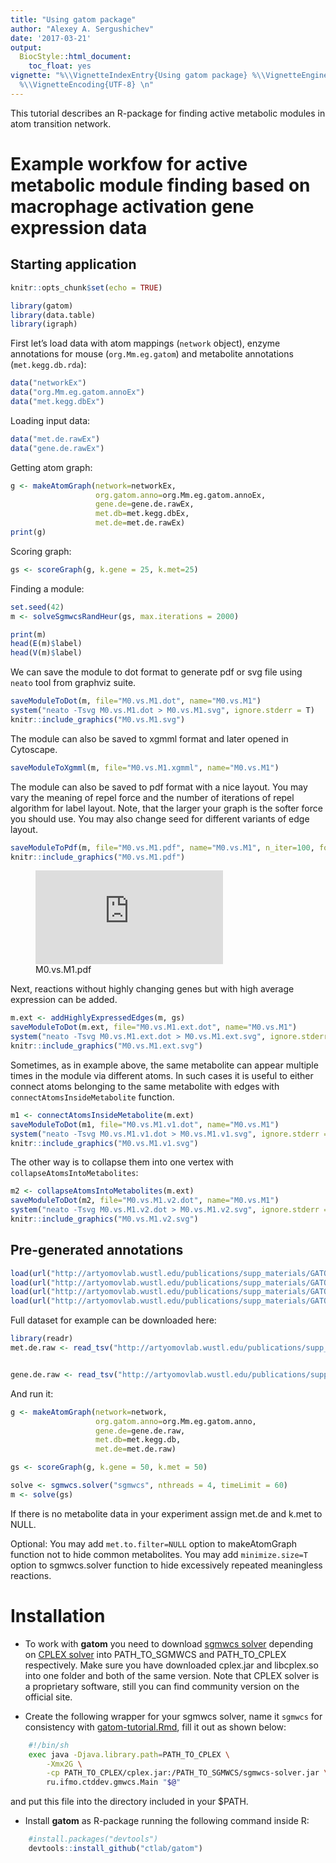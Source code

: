 ```yaml
---
title: "Using gatom package"
author: "Alexey A. Sergushichev"
date: '2017-03-21'
output:
  BiocStyle::html_document:
    toc_float: yes
vignette: "%\\VignetteIndexEntry{Using gatom package} %\\VignetteEngine{knitr::rmarkdown}
  %\\VignetteEncoding{UTF-8} \n"
---
```


This tutorial describes an R-package for finding active metabolic modules in atom transition network.

# Example workfow for active metabolic module finding based on macrophage activation gene expression data

## Starting application

```r
knitr::opts_chunk$set(echo = TRUE)
```

```r
library(gatom)
library(data.table)
library(igraph)
```

First let's load data with atom mappings (`network` object),
enzyme annotations for mouse (`org.Mm.eg.gatom`)
and metabolite annotations (`met.kegg.db.rda`):

```r
data("networkEx")
data("org.Mm.eg.gatom.annoEx")
data("met.kegg.dbEx")
```

Loading input data:

```r
data("met.de.rawEx")
data("gene.de.rawEx")
```

Getting atom graph:

```r
g <- makeAtomGraph(network=networkEx, 
                   org.gatom.anno=org.Mm.eg.gatom.annoEx, 
                   gene.de=gene.de.rawEx,
                   met.db=met.kegg.dbEx, 
                   met.de=met.de.rawEx)
print(g)
```

Scoring graph:

```r
gs <- scoreGraph(g, k.gene = 25, k.met=25)
```

Finding a module:

```r
set.seed(42)
m <- solveSgmwcsRandHeur(gs, max.iterations = 2000)
```

```r
print(m)
head(E(m)$label)
head(V(m)$label)
```

We can save the module to dot format to generate pdf or svg file using `neato`
tool from graphviz suite.

```r
saveModuleToDot(m, file="M0.vs.M1.dot", name="M0.vs.M1")
system("neato -Tsvg M0.vs.M1.dot > M0.vs.M1.svg", ignore.stderr = T)
knitr::include_graphics("M0.vs.M1.svg")
```

The module can also be saved to xgmml format and later opened in Cytoscape.

```r
saveModuleToXgmml(m, file="M0.vs.M1.xgmml", name="M0.vs.M1")
```

The module can also be saved to pdf format with a nice layout.
You may vary the meaning of repel force and the number of iterations of repel algorithm for label layout. Note, that the larger your graph is the softer force you should use. 
You may also change seed for different variants of edge layout.

```r
saveModuleToPdf(m, file="M0.vs.M1.pdf", name="M0.vs.M1", n_iter=100, force=1e-5, seed=1)
knitr::include_graphics("M0.vs.M1.pdf")
```

![M0.vs.M1.pdf](https://github.com/ctlab/gatom/blob/master/inst/M0.vs.M1.pdf)

Next, reactions without highly changing genes but with high average 
expression can be added.

```r
m.ext <- addHighlyExpressedEdges(m, gs)
saveModuleToDot(m.ext, file="M0.vs.M1.ext.dot", name="M0.vs.M1")
system("neato -Tsvg M0.vs.M1.ext.dot > M0.vs.M1.ext.svg", ignore.stderr = T)
knitr::include_graphics("M0.vs.M1.ext.svg")
```

Sometimes, as in example above, the same metabolite can appear multiple 
times in the module via different atoms. In such cases it is useful
to either connect atoms belonging to the same metabolite with edges
with `connectAtomsInsideMetabolite` function.

```r
m1 <- connectAtomsInsideMetabolite(m.ext)
saveModuleToDot(m1, file="M0.vs.M1.v1.dot", name="M0.vs.M1")
system("neato -Tsvg M0.vs.M1.v1.dot > M0.vs.M1.v1.svg", ignore.stderr = T)
knitr::include_graphics("M0.vs.M1.v1.svg")
```

The other way is to collapse them into one vertex with `collapseAtomsIntoMetabolites`:

```r
m2 <- collapseAtomsIntoMetabolites(m.ext)
saveModuleToDot(m2, file="M0.vs.M1.v2.dot", name="M0.vs.M1")
system("neato -Tsvg M0.vs.M1.v2.dot > M0.vs.M1.v2.svg", ignore.stderr = T)
knitr::include_graphics("M0.vs.M1.v2.svg")
```


## Pre-generated annotations

```r
load(url("http://artyomovlab.wustl.edu/publications/supp_materials/GATOM/network.rda"))
load(url("http://artyomovlab.wustl.edu/publications/supp_materials/GATOM/org.Mm.eg.gatom.anno.rda"))
load(url("http://artyomovlab.wustl.edu/publications/supp_materials/GATOM/org.Hs.eg.gatom.anno.rda"))
load(url("http://artyomovlab.wustl.edu/publications/supp_materials/GATOM/met.kegg.db.rda"))
```

Full dataset for example can be downloaded here:

```r
library(readr)
met.de.raw <- read_tsv("http://artyomovlab.wustl.edu/publications/supp_materials/GAM/Ctrl.vs.MandLPSandIFNg.met.de.tsv.gz")


gene.de.raw <- read_tsv("http://artyomovlab.wustl.edu/publications/supp_materials/GAM/Ctrl.vs.MandLPSandIFNg.gene.de.tsv.gz")

```

And run it:

```r
g <- makeAtomGraph(network=network, 
                   org.gatom.anno=org.Mm.eg.gatom.anno, 
                   gene.de=gene.de.raw,
                   met.db=met.kegg.db, 
                   met.de=met.de.raw)

gs <- scoreGraph(g, k.gene = 50, k.met = 50)

solve <- sgmwcs.solver("sgmwcs", nthreads = 4, timeLimit = 60) 
m <- solve(gs)
```

If there is no metabolite data in your experiment assign met.de and k.met to NULL.

Optional:
You may add `met.to.filter=NULL` option to makeAtomGraph function not to hide common metabolites.
You may add `minimize.size=T` option to sgmwcs.solver function to hide excessively repeated meaningless reactions.
 
# Installation
 
 * To work with **gatom** you need to download [sgmwcs solver](https://github.com/ctlab/sgmwcs-solver/releases) depending on [CPLEX solver](https://www.ibm.com/uk-en/marketplace/ibm-ilog-cplex) into PATH_TO_SGMWCS and PATH_TO_CPLEX respectively. Make sure you have downloaded cplex.jar and libcplex.so into one folder and both of the same version. Note that CPLEX solver is a proprietary software, still you can find community version on the official site.

* Create the following wrapper for your sgmwcs solver, name it `sgmwcs` for consistency with [gatom-tutorial.Rmd](https://github.com/ctlab/gatom/blob/master/vignettes/gatom-tutorial.Rmd#pre-generated-annotations), fill it out as shown below:
```bash
    #!/bin/sh
    exec java -Djava.library.path=PATH_TO_CPLEX \
        -Xmx2G \
        -cp PATH_TO_CPLEX/cplex.jar:/PATH_TO_SGMWCS/sgmwcs-solver.jar \
        ru.ifmo.ctddev.gmwcs.Main "$@"
```
    
and put this file into the directory included in your $PATH.

* Install **gatom** as R-package running the following command inside R:
```R
    #install.packages("devtools")
    devtools::install_github("ctlab/gatom")
```

